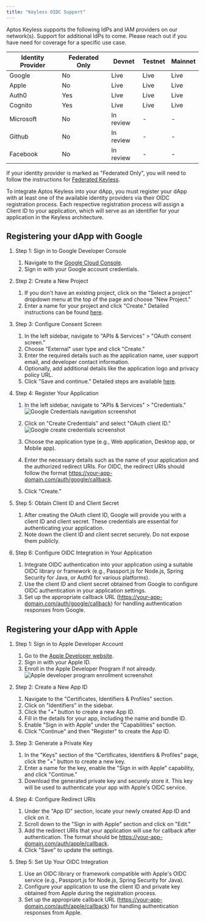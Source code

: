 ```yaml
---
title: "Keyless OIDC Support"
---
```


Aptos Keyless supports the following IdPs and IAM providers on our network(s). Support for additional IdPs to come. Please reach out if you have need for coverage for a specific use case.






| Identity Provider | Federated Only | Devnet    | Testnet | Mainnet |
| ----------------- | -------------- | --------- | ------- | ------- |
| Google            | No             | Live      | Live    | Live    |
| Apple             | No             | Live      | Live    | Live    |
| Auth0             | Yes            | Live      | Live    | Live    |
| Cognito           | Yes            | Live      | Live    | Live    |
| Microsoft         | No             | In review | -       | -       |
| Github            | No             | In review | -       | -       |
| Facebook          | No             | In review | -       | -       |

If your identity provider is marked as &quot;Federated Only&quot;, you will need to follow the instructions for [Federated Keyless](/build/guides/aptos-keyless/federated-keyless).

To integrate Aptos Keyless into your dApp, you must register your dApp with at least one of the available identity providers via their OIDC registration process. Each respective registration process will assign a Client ID to your application, which will serve as an identifier for your application in the Keyless architecture.

## Registering your dApp with Google



<Steps>

1. Step 1: Sign in to Google Developer Console

   1. Navigate to the [Google Cloud Console](https://console.cloud.google.com/).
   2. Sign in with your Google account credentials.

2. Step 2: Create a New Project

   1. If you don&apos;t have an existing project, click on the &quot;Select a project&quot; dropdown menu at the top of the page and choose &quot;New Project.&quot;
   2. Enter a name for your project and click &quot;Create.&quot; Detailed instructions can be found [here](https://cloud.google.com/resource-manager/docs/creating-managing-projects#creating_a_project).

3. Step 3: Configure Consent Screen

   1. In the left sidebar, navigate to &quot;APIs &amp; Services&quot; &gt; &quot;OAuth consent screen.&quot;
   2. Choose &quot;External&quot; user type and click &quot;Create.&quot;
   3. Enter the required details such as the application name, user support email, and developer contact information.
   4. Optionally, add additional details like the application logo and privacy policy URL.
   5. Click &quot;Save and continue.&quot; Detailed steps are available [here](https://developers.google.com/workspace/guides/create-credentials#configure_the_oauth_consent_screen).

4. Step 4: Register Your Application

   1. In the left sidebar, navigate to &quot;APIs &amp; Services&quot; &gt; &quot;Credentials.&quot;
      ![Google Credentials navigation screenshot](/images/aptos-keyless/google-credentials-nav.png "Google Credentials navigation screenshot")

   2. Click on &quot;Create Credentials&quot; and select &quot;OAuth client ID.&quot;
      ![Google create credentials screenshot](/images/aptos-keyless/google-create-credentials.png "Google create credentials screenshot")

   3. Choose the application type (e.g., Web application, Desktop app, or Mobile app).

   4. Enter the necessary details such as the name of your application and the authorized redirect URIs. For OIDC, the redirect URIs should follow the format https://your-app-domain.com/auth/google/callback.

   5. Click &quot;Create.&quot;

5. Step 5: Obtain Client ID and Client Secret

   1. After creating the OAuth client ID, Google will provide you with a client ID and client secret. These credentials are essential for authenticating your application.
   2. Note down the client ID and client secret securely. Do not expose them publicly.

6. Step 6: Configure OIDC Integration in Your Application

   1. Integrate OIDC authentication into your application using a suitable OIDC library or framework (e.g., Passport.js for Node.js, Spring Security for Java, or Auth0 for various platforms).
   2. Use the client ID and client secret obtained from Google to configure OIDC authentication in your application settings.
   3. Set up the appropriate callback URL (https://your-app-domain.com/auth/google/callback) for handling authentication responses from Google.

</Steps>



## Registering your dApp with Apple



<Steps>

1. Step 1: Sign in to Apple Developer Account

   1. Go to the [Apple Developer website](https://developer.apple.com/).
   2. Sign in with your Apple ID.
   3. Enroll in the Apple Developer Program if not already.
      ![Apple developer program enrollment screenshot](/images/aptos-keyless/apple-dev-program.png "Apple developer program enrollment screenshot")

2. Step 2: Create a New App ID

   1. Navigate to the &quot;Certificates, Identifiers &amp; Profiles&quot; section.
   2. Click on &quot;Identifiers&quot; in the sidebar.
   3. Click the &quot;+&quot; button to create a new App ID.
   4. Fill in the details for your app, including the name and bundle ID.
   5. Enable &quot;Sign in with Apple&quot; under the &quot;Capabilities&quot; section.
   6. Click &quot;Continue&quot; and then &quot;Register&quot; to create the App ID.

3. Step 3: Generate a Private Key

   1. In the &quot;Keys&quot; section of the &quot;Certificates, Identifiers &amp; Profiles&quot; page, click the &quot;+&quot; button to create a new key.
   2. Enter a name for the key, enable the &quot;Sign in with Apple&quot; capability, and click &quot;Continue.&quot;
   3. Download the generated private key and securely store it. This key will be used to authenticate your app with Apple&apos;s OIDC service.

4. Step 4: Configure Redirect URIs

   1. Under the &quot;App ID&quot; section, locate your newly created App ID and click on it.
   2. Scroll down to the &quot;Sign in with Apple&quot; section and click on &quot;Edit.&quot;
   3. Add the redirect URIs that your application will use for callback after authentication. The format should be https://your-app-domain.com/auth/apple/callback.
   4. Click &quot;Save&quot; to update the settings.

5. Step 5: Set Up Your OIDC Integration

   1. Use an OIDC library or framework compatible with Apple&apos;s OIDC service (e.g., Passport.js for Node.js, Spring Security for Java).
   2. Configure your application to use the client ID and private key obtained from Apple during the registration process.
   3. Set up the appropriate callback URL (https://your-app-domain.com/auth/apple/callback) for handling authentication responses from Apple.

</Steps>
